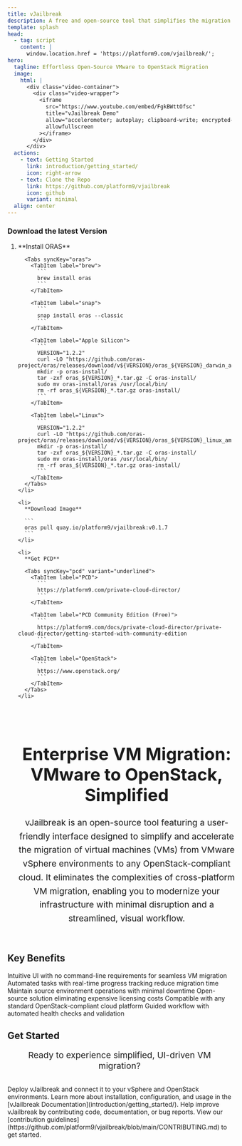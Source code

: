 ```yaml
---
title: vJailbreak
description: A free and open-source tool that simplifies the migration of virtual machines from VMware to any OpenStack-compliant cloud.
template: splash
head:
  - tag: script
    content: |
      window.location.href = 'https://platform9.com/vjailbreak/';
hero:
  tagline: Effortless Open-Source VMware to OpenStack Migration
  image:
    html: |
      <div class="video-container">
        <div class="video-wrapper">
          <iframe
            src="https://www.youtube.com/embed/FgkBWttOfsc"
            title="vJailbreak Demo"
            allow="accelerometer; autoplay; clipboard-write; encrypted-media; gyroscope; picture-in-picture"
            allowfullscreen
          ></iframe>
        </div>
      </div>
  actions:
    - text: Getting Started
      link: introduction/getting_started/
      icon: right-arrow
    - text: Clone the Repo
      link: https://github.com/platform9/vjailbreak
      icon: github
      variant: minimal
  align: center
---
```


<Aurora bands={100} />

### Download the latest Version 

<Steps>
  <ol>
    <li>
      **Install ORAS**

      <Tabs syncKey="oras">
        <TabItem label="brew">
          ```
          brew install oras
          ```
        </TabItem>

        <TabItem label="snap">
          ```
          snap install oras --classic
          ```
        </TabItem>

        <TabItem label="Apple Silicon">
          ```
          VERSION="1.2.2"
          curl -LO "https://github.com/oras-project/oras/releases/download/v${VERSION}/oras_${VERSION}_darwin_arm64.tar.gz"
          mkdir -p oras-install/
          tar -zxf oras_${VERSION}_*.tar.gz -C oras-install/
          sudo mv oras-install/oras /usr/local/bin/
          rm -rf oras_${VERSION}_*.tar.gz oras-install/
          ```
        </TabItem>

        <TabItem label="Linux">
          ```
          VERSION="1.2.2"
          curl -LO "https://github.com/oras-project/oras/releases/download/v${VERSION}/oras_${VERSION}_linux_amd64.tar.gz"
          mkdir -p oras-install/
          tar -zxf oras_${VERSION}_*.tar.gz -C oras-install/
          sudo mv oras-install/oras /usr/local/bin/
          rm -rf oras_${VERSION}_*.tar.gz oras-install/
          ```
        </TabItem>
      </Tabs>
    </li>

    <li>
      **Download Image**

      ```
      oras pull quay.io/platform9/vjailbreak:v0.1.7
      ```
    </li>

    <li>
      **Get PCD**

      <Tabs syncKey="pcd" variant="underlined">
        <TabItem label="PCD">
          ```
          https://platform9.com/private-cloud-director/
          ```
        </TabItem>

        <TabItem label="PCD Community Edition (Free)">
          ```
          https://platform9.com/docs/private-cloud-director/private-cloud-director/getting-started-with-community-edition
          ```
        </TabItem>

        <TabItem label="OpenStack">
          ```
          https://www.openstack.org/
          ```
        </TabItem>
      </Tabs>
    </li>
  </ol>
</Steps>


<div style="text-align: center; width: 100%; padding: 2rem 1rem;">
  <h2 class="gradient-heading" style="font-size: 2.4rem; margin-bottom: 1.5rem;">
    Enterprise VM Migration: VMware to OpenStack, Simplified
  </h2>
  <p style="font-size: 1.2rem; line-height: 1.6; color: var(--sl-color-gray-2); max-width: 1200px; margin: 0 auto;">
    vJailbreak is an open-source tool featuring a user-friendly interface designed to simplify and accelerate the migration of virtual machines (VMs) from VMware vSphere environments to any OpenStack-compliant cloud. It eliminates the complexities of cross-platform VM migration, enabling you to modernize your infrastructure with minimal disruption and a streamlined, visual workflow.
  </p>
</div>


<h2 class="section-title">Key Benefits</h2>

<CardGrid stagger>
  <Card title="Visual Interface" icon="laptop">
    Intuitive UI with no command-line requirements for seamless VM migration
  </Card>
  
  <Card title="Fast & Efficient" icon="rocket">
    Automated tasks with real-time progress tracking reduce migration time
  </Card>
  
  <Card title="Zero Disruption" icon="warning">
    Maintain source environment operations with minimal downtime
  </Card>
  
  <Card title="Cost Effective" icon="seti:todo">
    Open-source solution eliminating expensive licensing costs
  </Card>
  
  <Card title="OpenStack Ready" icon="puzzle">
    Compatible with any standard OpenStack-compliant cloud platform
  </Card>
  
  <Card title="Step-by-Step Guide" icon="list-format">
    Guided workflow with automated health checks and validation
  </Card>
</CardGrid>

<h2 class="section-title">Get Started</h2>

<p style="text-align: center; color: var(--sl-color-gray-2); font-size: 1.2rem; margin-bottom: 2rem;">
  Ready to experience simplified, UI-driven VM migration?
</p>


<CardGrid stagger>
    <Card title="Deploy vJailbreak" icon="rocket">
        Deploy vJailbreak and connect it to your vSphere and OpenStack environments. Learn more about installation, configuration, and usage in the [vJailbreak Documentation](introduction/getting_started/).
    </Card>
    <Card title="Contribute to vJailbreak" icon="add-document">
        Help improve vJailbreak by contributing code, documentation, or bug reports. View our [contribution guidelines](https://github.com/platform9/vjailbreak/blob/main/CONTRIBUTING.md) to get started.
    </Card>
</CardGrid>

<AboutVJB>
</AboutVJB>
